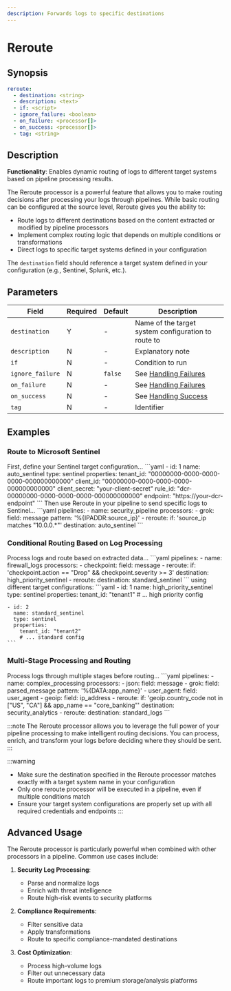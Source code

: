 ```yaml
---
description: Forwards logs to specific destinations
---
```


# Reroute

## Synopsis

```yaml {2}
reroute:
  - destination: <string>
  - description: <text>
  - if: <script>
  - ignore_failure: <boolean>
  - on_failure: <processor[]>
  - on_success: <processor[]>
  - tag: <string>
```

## Description

**Functionality**: Enables dynamic routing of logs to different target systems based on pipeline processing results.

The Reroute processor is a powerful feature that allows you to make routing decisions after processing your logs through pipelines. While basic routing can be configured at the source level, Reroute gives you the ability to:

- Route logs to different destinations based on the content extracted or modified by pipeline processors
- Implement complex routing logic that depends on multiple conditions or transformations
- Direct logs to specific target systems defined in your configuration

The `destination` field should reference a target system defined in your configuration (e.g., Sentinel, Splunk, etc.).

## Parameters

|Field|Required|Default|Description|
|---|---|---|---|
|`destination`|Y|-|Name of the target system configuration to route to|
|`description`|N|-|Explanatory note|
|`if`|N|-|Condition to run|
|`ignore_failure`|N|`false`|See [Handling Failures](../handling-failures.mdx)|
|`on_failure`|N|-|See [Handling Failures](../handling-failures.mdx)|
|`on_success`|N|-|See [Handling Success](../handling-success.mdx)|
|`tag`|N|-|Identifier|

## Examples

### Route to Microsoft Sentinel

<ExampleGrid>
  <CommentCol>
    First, define your Sentinel target configuration...
  </CommentCol>
  <CodeCol>
    ```yaml
    - id: 1
      name: auto_sentinel
      type: sentinel
      properties:
        tenant_id: "00000000-0000-0000-0000-000000000000"
        client_id: "00000000-0000-0000-0000-000000000000"
        client_secret: "your-client-secret"
        rule_id: "dcr-00000000-0000-0000-0000-000000000000"
        endpoint: "https://your-dcr-endpoint"
    ```
  </CodeCol>
  
  <CommentCol>
    Then use Reroute in your pipeline to send specific logs to Sentinel...
  </CommentCol>
  <CodeCol>
    ```yaml
    pipelines:
      - name: security_pipeline
        processors:
          - grok:
              field: message
              pattern: '%{IPADDR:source_ip}'
          - reroute:
              if: 'source_ip matches "10.0.0.*"'
              destination: auto_sentinel
    ```
  </CodeCol>
</ExampleGrid>

### Conditional Routing Based on Log Processing

<ExampleGrid>
  <CommentCol>
    Process logs and route based on extracted data...
  </CommentCol>
  <CodeCol>
    ```yaml
    pipelines:
      - name: firewall_logs
        processors:
          - checkpoint:
              field: message
          - reroute:
              if: 'checkpoint.action == "Drop" && checkpoint.severity >= 3'
              destination: high_priority_sentinel
          - reroute:
              destination: standard_sentinel
    ```
  </CodeCol>
  <CommentCol>
    using different target configurations:
  </CommentCol>
  <CodeCol>
    ```yaml
    - id: 1
      name: high_priority_sentinel
      type: sentinel
      properties:
        tenant_id: "tenant1"
        # ... high priority config
        
    - id: 2
      name: standard_sentinel
      type: sentinel
      properties:
        tenant_id: "tenant2"
        # ... standard config
    ```
  </CodeCol>
</ExampleGrid>

### Multi-Stage Processing and Routing

<ExampleGrid>
  <CommentCol>
    Process logs through multiple stages before routing...
  </CommentCol>
  <CodeCol>
    ```yaml
    pipelines:
      - name: complex_processing
        processors:
          - json:
              field: message
          - grok:
              field: parsed_message
              pattern: '%{DATA:app_name}'
          - user_agent:
              field: user_agent
          - geoip:
              field: ip_address
          - reroute:
              if: 'geoip.country_code not in ["US", "CA"] && app_name == "core_banking"'
              destination: security_analytics
          - reroute:
              destination: standard_logs
    ```
  </CodeCol>
</ExampleGrid>

:::note
The Reroute processor allows you to leverage the full power of your pipeline processing to make intelligent routing decisions. You can process, enrich, and transform your logs before deciding where they should be sent.
:::

:::warning
- Make sure the destination specified in the Reroute processor matches exactly with a target system name in your configuration
- Only one reroute processor will be executed in a pipeline, even if multiple conditions match
- Ensure your target system configurations are properly set up with all required credentials and endpoints
:::

## Advanced Usage

The Reroute processor is particularly powerful when combined with other processors in a pipeline. Common use cases include:

1. **Security Log Processing**:
   - Parse and normalize logs
   - Enrich with threat intelligence
   - Route high-risk events to security platforms

2. **Compliance Requirements**:
   - Filter sensitive data
   - Apply transformations
   - Route to specific compliance-mandated destinations

3. **Cost Optimization**:
   - Process high-volume logs
   - Filter out unnecessary data
   - Route important logs to premium storage/analysis platforms